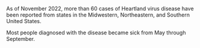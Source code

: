 As of November 2022, more than 60 cases of Heartland virus disease have been reported from states in the Midwestern, Northeastern, and Southern United States.

Most people diagnosed with the disease became sick from May through September. 

